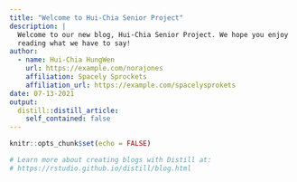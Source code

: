 ```yaml
---
title: "Welcome to Hui-Chia Senior Project"
description: |
  Welcome to our new blog, Hui-Chia Senior Project. We hope you enjoy 
  reading what we have to say!
author:
  - name: Hui-Chia HungWen 
    url: https://example.com/norajones
    affiliation: Spacely Sprockets
    affiliation_url: https://example.com/spacelysprokets
date: 07-13-2021
output:
  distill::distill_article:
    self_contained: false
---
```


```r
knitr::opts_chunk$set(echo = FALSE)

# Learn more about creating blogs with Distill at:
# https://rstudio.github.io/distill/blog.html

```



